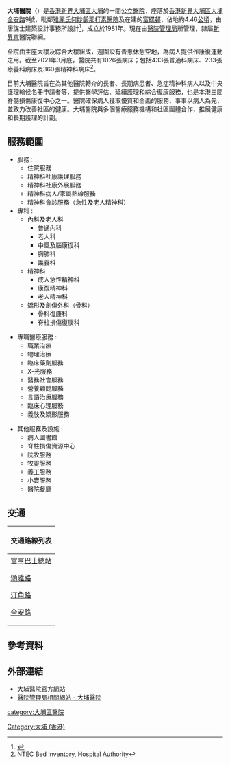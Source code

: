 {{Distinguish|雅麗氏何妙齡那打素醫院}}
{{Infobox Hospital
| Name       = 大埔醫院
| name_en    = Tai Po Hospital
| org/group  = [[醫院管理局|醫院管理局]]
| logo       = 
| Image      = [[File:HK_TaiPoHospital.JPG|250px]]
| Caption    = 
| map_type   = 香港
| latitude   = 22.461884
| longitude  = 114.175069
| Location   = 
| Region     = [[新界|新界]][[大埔區|大埔區]][[大埔_(香港)|大埔]][[全安路|全安路]]9號
| State      = [[大埔區|大埔區]]
| Country    = {{HK}}
| HealthCare = 
| Funding    = 公營
| Type       = [[醫院|地區醫院]]
| Specialty  =  
| Emergency  = 無
| Helipad    = 
| Beds       = 
| Founded    = 1981年
| Closed     = <!-- optional -->
| Network    = [[新界東聯網|新界東醫院聯網]]
| Website    = [https://www3.ha.org.hk/TPH/index.asp 官方網站]
| Wiki-Links = <!-- optional -->
}}
'''大埔醫院'''（{{lang-en|'''Tai Po Hospital'''}}）是[[香港|香港]][[新界|新界]][[大埔區|大埔區]][[大埔_(香港)|大埔]]的一間公立[[醫院|醫院]]，座落於[[香港|香港]][[新界|新界]][[大埔區|大埔區]][[大埔_(香港)|大埔]][[全安路|全安路]]9號，毗鄰[[雅麗氏何妙齡那打素醫院|雅麗氏何妙齡那打素醫院]]及在建的[[富蝶邨|富蝶邨]]，佔地約4.46[[公頃|公頃]]，由唐謀士建築設計事務所設計<ref>{{Cite web |url=https://www.hkia.net/tc/architects-practices/registered-practices.html?action=detail&id=122 |title=註冊建築師企業單位－唐謀士建築設計事務所 |access-date=2020-09-04 |archive-date=2020-09-14 |archive-url=https://web.archive.org/web/20200914111902/https://www.hkia.net/tc/architects-practices/registered-practices.html?action=detail&id=122 |dead-url=no }}</ref>，成立於1981年。現在由[[醫院管理局|醫院管理局]]所管理，隸屬[[新界東|新界東]]醫院聯網。

全院由主座大樓及綜合大樓組成，週圍設有青蔥休憩空地，為病人提供作康復運動之用。截至2021年3月底，醫院共有1026張病床；包括433張普通科病床、233張療養科病床及360張精神科病床<ref>NTEC Bed Inventory, Hospital Authority</ref>。

目前大埔醫院旨在為其他醫院轉介的長者、長期病患者、急症精神科病人以及中央護理輪候名冊申請者等，提供醫學評估、延續護理和綜合復康服務，也是本港三間脊髓損傷康復中心之一。醫院確保病人獲取優質和全面的服務，事事以病人為先，並致力改善社區的健康。大埔醫院與多個醫療服務機構和社區團體合作，推展健康和長期護理的計劃。

== 服務範圍 ==
*服務 :  
**住院服務
**精神科社康護理服務
**精神科社康外展服務    
**精神科病人/家屬熱線服務
**精神科會診服務（急性及老人精神科）  
*專科 :  
**內科及老人科 
***普通內科 
***老人科 
***中風及腦康復科 
***胸肺科 
***護養科 
**精神科 
***成人急性精神科 
***康復精神科 
***老人精神科 
**矯形及創傷外科（骨科） 
***骨科復康科 
***脊柱損傷復康科 
 
*專職醫療服務 :  
**職業治療
**物理治療
**臨床藥劑服務
**X-光服務
**醫務社會服務   
**營養顧問服務
**言語治療服務
**臨床心理服務
**義肢及矯形服務
 
*其他服務及設施 :  
**病人圖書館
**脊柱損傷資源中心
**院牧服務
**牧靈服務   
**義工服務
**小賣服務
**醫院餐廳 

==交通==
{| class="mw-collapsible mw-collapsed wikitable" style="background:white; margin: 0 auto; width: auto;" 
! 交通路線列表
|-
|
;[[富亨巴士總站|富亨巴士總站]]
{{九龍新界巴士簡單列表|71A|71B|271|271S|272P|N271}}
{{過海隧道巴士簡單列表|307A}}
{{大嶼山巴士簡單列表|A47X}}
;[[頌雅路|頌雅路]]
{{九龍新界巴士簡單列表|71A|71B|71K|73B|271|272P|N271}}
{{新界專線小巴簡單列表|20A|20X|502}}
{{新界居民巴士簡單列表|NR55|NR57|NR505}}
;[[汀角路|汀角路]]
{{九龍新界巴士簡單列表|72A|73|74C|75K|265S|274P}}
{{新界專線小巴簡單列表|20A|20B|20C|20K|20R}}
;[[全安路|全安路]]
{{九龍新界巴士簡單列表|71K|73B}}
{{新界專線小巴簡單列表|20A|20X|502}}
|}

==參考資料==
{{Reflist}}

==外部連結==
*[http://www3.ha.org.hk/tph/ 大埔醫院官方網站] {{Wayback|url=http://www3.ha.org.hk/tph/ |date=20181022080426 }}
*[http://www.ha.org.hk/visitor/ha_hosp_details.asp?Content_ID=100172&Lang=CHIB5 醫院管理局相關網站 - 大埔醫院] {{Wayback|url=http://www.ha.org.hk/visitor/ha_hosp_details.asp?Content_ID=100172&Lang=CHIB5 |date=20210122101947 }}

{{醫院管理局轄下醫院及醫療機構}}

[[category:大埔區醫院|category:大埔區醫院]]
[[Category:大埔_(香港)|Category:大埔 (香港)]]

{{coord|22.461884|114.175069|type:landmark_source:enwiki-googlemaplink|display=title}}